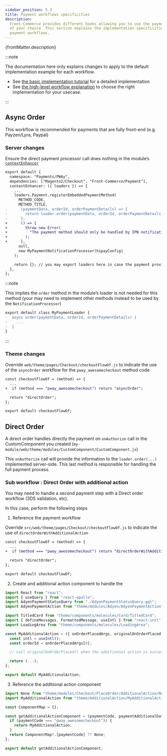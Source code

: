 ```yaml
---
sidebar_position: 5.3
title: Payment workflows specificities
description:
  Front-Commerce provides different hooks allowing you to use the payment method
  of your choice. This section explains the implementation specificities of
  payment workflows.
---
```


<p>{frontMatter.description}</p>

:::note

The documentation here only explains changes to apply to the default
implementation example for each workflow.

- See [the basic implementation tutorial](./custom-payment-method.mdx) for a
  detailed implementation
- See [the high-level workflow explanation](./payment-workflows.mdx) to choose
  the right implementation for your usecase.

:::

## Async Order

This workflow is recommended for payments that are fully front-end (e.g.
Payzen/Lyra, Paypal)

### Server changes

Ensure the direct payment processor call does nothing in the module’s
[`contextEnhancer`](/docs/reference/graphql-module-definition#contextenhancer-optional)

```diff
export default {
  namespace: "Payments/PWAy",
  dependencies: ["Magento2/Checkout", "Front-Commerce/Payment"],
  contextEnhancer: ({ loaders }) => {
    ...
    loaders.Payment.registerEmbeddedPaymentMethod(
      METHOD_CODE,
      METHOD_TITLE,
-      (paymentData, orderId, orderPaymentDetails) => {
-        return loader.order(paymentData, orderId, orderPaymentDetails);
-      },
+      () => {
+        throw new Error(
+          "The payment method should only be handled by IPN notifications"
+        );
+      },
      null,
      new MyPaymentNotificationProcessor(hipayConfig)
    );

    return {}; // you may export loaders here in case the payment provides custom Queries (to fetch a payment token for instance)
  },
};
```

:::note

This implies the `order` method in the module’s loader is not needed for this method (your may need to implement other methods instead to be used by the `NotificationProcessor`)

```diff
export default class MyPaymentLoader {
-  async order(paymentData, orderId, orderPaymentDetails) {
-    ...
-  }
}
```

:::

### Theme changes

Override `web/theme/pages/Checkout/checkoutFlowOf.js` to indicate the use of the
`asyncOrder` workflow for the `pway_awesomecheckout` method code

```diff
const checkoutFlowOf = (method) => {
  ...
+  if (method === "pway_awesomecheckout") return "asyncOrder";

  return "directOrder";
};

export default checkoutFlowOf;
```

## Direct Order

A direct order handles directly the payment on `onAuthorize` call in the CustomComponent you created (`my-module/web/theme/modules/CustomComponent/CustomComponent.js`)

This `onAuthorize` call will provide the information to the `loader.order(...)` implemented server-side. This last method is responsible for handling the full payment process.

### Sub workflow : Direct Order with additional action

You may need to handle a second payment step with a Direct order workflow (3DS validation, etc).

In this case, perform the following steps

1. Reference the payment workflow

  Override `src/web/theme/pages/Checkout/checkoutFlowOf.js` to indicate the use of `directOrderWithAdditionalAction`

  ```diff
  const checkoutFlowOf = (method) => {
    ...
  +  if (method === "pway_awesomecheckout") return "directOrderWithAdditionalAction";

    return "directOrder";
  };

  export default checkoutFlowOf;
  ```

2. Create and additional action component to handle the 


  ```js title="my-module/web/theme/AdditionalAction/MyAdditionalAction.js"
  import React from "react";
  import { useQuery } from "react-apollo";
  import AdyenPaymentStatusQuery from "./AdyenPaymentStatusQuery.gql";
  import AdyenPaymentAction from "theme/modules/Adyen/AdyenPaymentAction";

  import TitledCard from "theme/components/molecules/Card/TitledCard";
  import { defineMessages, FormattedMessage, useIntl } from "react-intl";
  import LoadingArea from "theme/components/molecules/LoadingArea";

  const MyAdditionalAction = ({ onOrderPlacedArgs, originalOnOrderPlaced }) => {
    const intl = useIntl();
    const orderId = onOrderPlacedArgs[0];

    // call originalOnOrderPlaced() when the additionnal action is successfull

    return (...);
  };

  export default MyAdditionalAction;
  ```

3. Reference the additional action component

  ```js title="my-module/web/theme/modules/Checkout/PlaceOrder/getAdditionalActionComponent.js"
  import None from "theme/modules/Checkout/PlaceOrder/AdditionalAction/None";
  import MyAdditionalAction from "theme/AdditionalAction/MyAdditionalAction";

  const ComponentMap = {};

  const getAdditionalActionComponent = (paymentCode, paymentAdditionalData) => {
    if (paymentCode === "pway_awesomecheckout")) {
      return MyAdditionalAction;
    }
    return ComponentMap?.[paymentCode] ?? None;
  };

  export default getAdditionalActionComponent;
  ```
